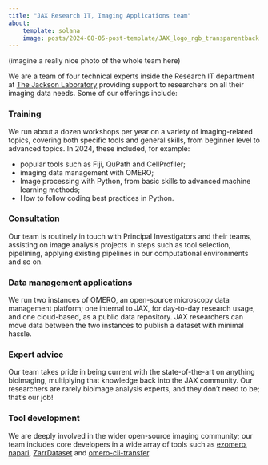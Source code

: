 ```yaml
---
title: "JAX Research IT, Imaging Applications team"
about:
    template: solana
    image: posts/2024-08-05-post-template/JAX_logo_rgb_transparentback.png
---
```


(imagine a really nice photo of the whole team here)

We are a team of four technical experts inside the Research IT department at [The Jackson Laboratory](https://jax.org) providing support to researchers on all their imaging data needs. Some of our offerings include:

### Training
We run about a dozen workshops per year on a variety of imaging-related topics, covering both specific tools and general skills, from beginner level to advanced topics. In 2024, these included, for example:

- popular tools such as Fiji, QuPath and CellProfiler;
- imaging data management with OMERO;
- Image processing with Python, from basic skills to advanced machine learning methods;
- How to follow coding best practices in Python.

### Consultation

Our team is routinely in touch with Principal Investigators and their teams, assisting on image analysis projects in steps such as tool selection, pipelining, applying existing pipelines in our computational environments and so on.

### Data management applications

We run two instances of OMERO, an open-source microscopy data management platform; one internal to JAX, for day-to-day research usage, and one cloud-based, as a public data repository. JAX researchers can move data between the two instances to publish a dataset with minimal hassle.

### Expert advice

Our team takes pride in being current with the state-of-the-art on anything bioimaging, multiplying that knowledge back into the JAX community. Our researchers are rarely bioimage analysis experts, and they don't need to be; that's our job!

### Tool development

We are deeply involved in the wider open-source imaging community; our team includes core developers in a wide array of tools such as [ezomero](https://github.com/TheJacksonLaboratory/ezomero), [napari](https://napari.org), [ZarrDataset](https://github.com/TheJacksonLaboratory/zarrdataset) and [omero-cli-transfer](https://github.com/ome/omero-cli-transfer).